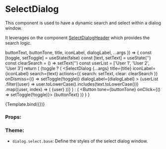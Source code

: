 
<Meta title="Components/Dialog/SelectDialog" component={SelectDialog} />

# SelectDialog

This component is used to have a dynamic search and select within a dialog window.

It leverages on the component [SelectDialogHeader](/docs/components-dialog-selectdialogheader--default-story) which provides the search logic.

  buttonText,
  buttonTone,
  title,
  iconLabel,
  dialogLabel,
  ...args
}) => {
  const [toggle, setToggle] = useState(false)
  const [text, setText] = useState('')
  const clearSearch = () => setText('')
  const userList = ['User 1', 'User 2', 'User 3']
  return (
    <NavigationProvider>
      {toggle ? (
        <SelectDialog
          {...args}
          title={title}
          iconLabel={iconLabel}
          search={text}
          actions={{ search: setText, clear: clearSearch }}
          onDismiss={() => setToggle(!toggle)}
          dialogLabel={dialogLabel}
        >
          <SectionContentList>
            {userList
              .filter((user) => user.toLowerCase().includes(text.toLowerCase()))
              .map((user, index) => (
                <SectionListItem key={index}>{user}</SectionListItem>
              ))}
          </SectionContentList>
        </SelectDialog>
      ) : (
        <Button tone={buttonTone} onClick={() => setToggle(!toggle)}>
          {buttonText}
        </Button>
      )}
    </NavigationProvider>
  )
}

<Canvas>
  <Story
    name="Default"
    args={{
      title: 'Select Dialog',
      iconLabel: 'Open search',
      buttonText: 'Reset Notification',
      buttonTone: Tone.primary,
      dialogLabel: 'Select dialog',
    }}
  >
    {Template.bind({})}
  </Story>
</Canvas>

### Props:

<ArgsTable story="Default" />

### Theme:

- `dialog.select.base`: Define the styles of the select dialog window.
